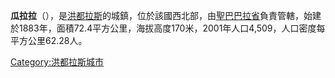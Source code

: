 '''瓜拉拉'''（{{lang-es|Gualala}}），是[[洪都拉斯|洪都拉斯]]的城鎮，位於該國西北部，由[[聖巴巴拉省|聖巴巴拉省]]負責管轄，始建於1883年，面積72.4平方公里，海拔高度170米，2001年人口4,509，人口密度每平方公里62.28人。

{{Coord|15|01|N|88|014|W|source:nlwiki_region:HN_scale:50000|display=title}}

{{Honduras-geo-stub}}
[[Category:洪都拉斯城市|Category:洪都拉斯城市]]